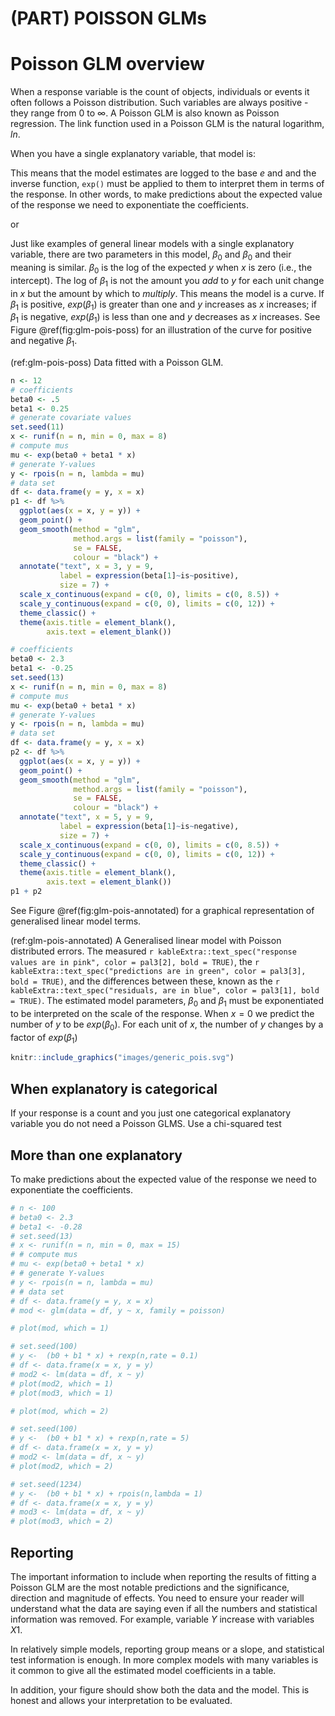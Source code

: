 # (PART) POISSON GLMs {-}

# Poisson GLM overview {#pois-glm-overview}

When a response variable is the count of objects, individuals or events it often follows a Poisson distribution. Such variables are always positive - they range from 0 to $\infty$. A Poisson GLM is also known as Poisson regression. The link function used in a Poisson GLM is the natural logarithm, $ln$.

When you have a single explanatory variable, that model is:

\begin{equation}
ln(E(y_{i}))=\beta_{0}+\beta_{1}X1_{i}
(\#eq:glmpois)
\end{equation}

This means that the model estimates are logged to the base $e$ and and the inverse function, `exp()` must be applied to them to interpret them in terms of the response. In other words, to make predictions about the expected value of the response we need to exponentiate the coefficients.

\begin{equation}
E(y_{i})=exp(\beta_{0}+\beta_{1}X1_{i})
(\#eq:glmpois2)
\end{equation}

or

\begin{equation}
E(y_{i})=exp(\beta_{0}) \times exp(\beta_{1})^{X1_{i}}
(\#eq:glmpois3)
\end{equation}

Just like examples of general linear models with a single explanatory variable, there are two parameters in this model, $\beta_{0}$ and $\beta_{0}$ and their meaning is similar. $\beta_{0}$ is the log of the expected $y$ when $x$ is zero (i.e., the intercept). The log of $\beta_{1}$ is not the amount you *add* to $y$ for each unit change in $x$ but the amount by which to *multiply*. This means the model is a curve. If $\beta_{1}$ is positive, $exp(\beta_{1})$ is greater than one and $y$ increases as $x$ increases; if $\beta_{1}$ is negative, $exp(\beta_{1})$ is less than one and $y$ decreases as $x$ increases. See Figure \@ref(fig:glm-pois-poss) for an illustration of the curve for positive and negative $\beta_{1}$.

(ref:glm-pois-poss) Data fitted with a Poisson GLM.

```r
n <- 12
# coefficients
beta0 <- .5
beta1 <- 0.25
# generate covariate values
set.seed(11)
x <- runif(n = n, min = 0, max = 8)
# compute mus
mu <- exp(beta0 + beta1 * x)
# generate Y-values
y <- rpois(n = n, lambda = mu)
# data set
df <- data.frame(y = y, x = x)
p1 <- df %>% 
  ggplot(aes(x = x, y = y)) + 
  geom_point() +
  geom_smooth(method = "glm", 
              method.args = list(family = "poisson"),
              se = FALSE,
              colour = "black") +
  annotate("text", x = 3, y = 9, 
           label = expression(beta[1]~is~positive),
           size = 7) +
  scale_x_continuous(expand = c(0, 0), limits = c(0, 8.5)) +
  scale_y_continuous(expand = c(0, 0), limits = c(0, 12)) +
  theme_classic() +
  theme(axis.title = element_blank(),
        axis.text = element_blank())

# coefficients
beta0 <- 2.3
beta1 <- -0.25
set.seed(13)
x <- runif(n = n, min = 0, max = 8)
# compute mus
mu <- exp(beta0 + beta1 * x)
# generate Y-values
y <- rpois(n = n, lambda = mu)
# data set
df <- data.frame(y = y, x = x)
p2 <- df %>% 
  ggplot(aes(x = x, y = y)) + 
  geom_point() +
  geom_smooth(method = "glm", 
              method.args = list(family = "poisson"),
              se = FALSE,
              colour = "black") +
  annotate("text", x = 5, y = 9, 
           label = expression(beta[1]~is~negative),
           size = 7) +
  scale_x_continuous(expand = c(0, 0), limits = c(0, 8.5)) +
  scale_y_continuous(expand = c(0, 0), limits = c(0, 12)) +
  theme_classic() +
  theme(axis.title = element_blank(),
        axis.text = element_blank())
p1 + p2
```


See Figure \@ref(fig:glm-pois-annotated) for a graphical representation of generalised linear model terms. 

(ref:glm-pois-annotated) A Generalised linear model with Poisson distributed errors. The measured `r kableExtra::text_spec("response values are in pink", color = pal3[2], bold = TRUE)`, the `r kableExtra::text_spec("predictions are in green", color = pal3[3], bold = TRUE)`, and the differences between these, known as the `r kableExtra::text_spec("residuals, are in blue", color = pal3[1], bold = TRUE)`. The estimated model parameters, $\beta_{0}$ and $\beta_{1}$ must be exponentiated to be interpreted on the scale of the response. When $x=0$ we predict the number of $y$ to be $exp(\beta_{0})$. For each unit of $x$, the number of $y$ changes by a factor of $exp(\beta_{1})$


```r
knitr::include_graphics("images/generic_pois.svg")
```

## When explanatory is categorical

If your response is a count and you just one categorical explanatory variable you do not need a Poisson GLMS. Use a chi-squared test

## More than one explanatory

\begin{equation}
ln(E(y_{i}))=\beta_{0}+\beta_{1}X1_{i}+\beta_{2}X2_{i}+...+\beta_{p}Xp_{i}
(\#eq:glmpois4)
\end{equation}

To make predictions about the expected value of the response we need to exponentiate the coefficients.

\begin{equation}
E(y_{i})=exp(\beta_{0}+\beta_{1}X1_{i}+\beta_{2}X2_{i}+...+\beta_{p}Xp_{i})
(\#eq:glmpois5)
\end{equation}


<!-- ### Checking assumptions -->
<!-- The assumptions of the model are checked using the `plot()` function which produces diagnostic plots to explore the distribution of the residuals. They are not proof of the assumptions being met but allow us to quickly determine if the assumptions are plausible, and if not, how the assumptions are violated and what data points contribute to the violation. -->

```r
# n <- 100
# beta0 <- 2.3
# beta1 <- -0.28
# set.seed(13)
# x <- runif(n = n, min = 0, max = 15)
# # compute mus
# mu <- exp(beta0 + beta1 * x)
# # generate Y-values
# y <- rpois(n = n, lambda = mu)
# # data set
# df <- data.frame(y = y, x = x)
# mod <- glm(data = df, y ~ x, family = poisson)

```
<!-- The two plots which are most useful are  the "Residuals vs Fitted" plot (plot 1) and the "Q-Q" plot (plot 2). These are given as values to the `which` argument of `plot()`. -->


<!-- The Residuals vs Fitted plot shows if residuals have homogeneous variance or have non-linear patterns. Non-linear relationship between explanatory variables and the response will usually show in this plot if the model does not capture the non-linear relationship. For the assumptions to be met, the residuals should be equally spread around a horizontal line: -->
```r
# plot(mod, which = 1)
```

<!-- The following are two examples in which the residuals do not have homogeneous variance and display non-linear patterns. -->
```r
# set.seed(100)
# y <-  (b0 + b1 * x) + rexp(n,rate = 0.1)
# df <- data.frame(x = x, y = y)
# mod2 <- lm(data = df, x ~ y)
# plot(mod2, which = 1)
# plot(mod3, which = 1)
```

<!-- The Q-Q plot is a scatterplot of the residuals (standardised to a mean of zero and a standard deviation of 1) against what is expected if the residuals are normally distributed.  -->
```r
# plot(mod, which = 2)
```

<!-- The following are two examples in which the residuals are not normally distributed. -->
```r
# set.seed(100)
# y <-  (b0 + b1 * x) + rexp(n,rate = 5)
# df <- data.frame(x = x, y = y)
# mod2 <- lm(data = df, x ~ y)
# plot(mod2, which = 2)
```



```r
# set.seed(1234)
# y <-  (b0 + b1 * x) + rpois(n,lambda = 1)
# df <- data.frame(x = x, y = y)
# mod3 <- lm(data = df, x ~ y)
# plot(mod3, which = 2)
```


## Reporting
The important information to include when reporting the results of fitting a Poisson GLM are the most notable predictions and the significance, direction and magnitude of effects. You need to ensure your reader will understand what the data are saying even if all the numbers and statistical information was removed. For example, variable $Y$ increase with variables $X1$. 

In relatively simple models, reporting group means or a slope, and statistical test information is enough. In more complex models with many variables is it common to give all the estimated model coefficients in a table.

In addition, your figure should show both the data and the model. This is honest and allows your interpretation to be evaluated. 